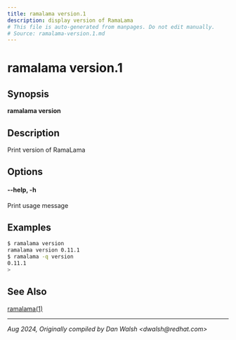 ```yaml
---
title: ramalama version.1
description: display version of RamaLama
# This file is auto-generated from manpages. Do not edit manually.
# Source: ramalama-version.1.md
---
```


# ramalama version.1

## Synopsis
**ramalama version**

## Description
Print version of RamaLama

## Options

#### **--help**, **-h**
Print usage message

## Examples

```bash
$ ramalama version
ramalama version 0.11.1
$ ramalama -q version
0.11.1
>
```
## See Also
[ramalama(1)](../../commands/ramalama/ramalama)

---

*Aug 2024, Originally compiled by Dan Walsh &lt;dwalsh&#64;redhat.com&gt;*